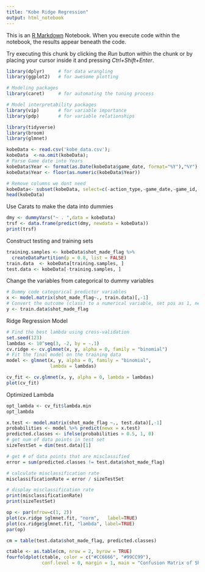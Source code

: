 ```yaml
---
title: "Kobe Ridge Regression"
output: html_notebook
---
```


This is an [R Markdown](http://rmarkdown.rstudio.com) Notebook. When you execute code within the notebook, the results appear beneath the code. 

Try executing this chunk by clicking the *Run* button within the chunk or by placing your cursor inside it and pressing *Ctrl+Shift+Enter*. 

```r
library(dplyr)     # for data wrangling
library(ggplot2)   # for awesome plotting

# Modeling packages 
library(caret)     # for automating the tuning process

# Model interpretability packages
library(vip)       # for variable importance
library(pdp)       # for variable relationships

library(tidyverse)
library(broom)
library(glmnet)
```
```r
kobeData <- read.csv('kobe_data.csv');
kobeData  <-na.omit(kobeData);
# Parse Game date into Years 
kobeData$Year <- format(as.Date(kobeData$game_date, format="%Y"),"%Y")
kobeData$Year <- floor(as.numeric(kobeData$Year))

# Remove columns we dont need
kobeData<- subset(kobeData, select=c(-action_type,-game_date,-game_id,-team_id,-team_name,-matchup,-opponent, -season))
head(kobeData)
```
Use Carats to make the data into dummies
```r
dmy <- dummyVars("~ . ",data = kobeData)
trsf <- data.frame(predict(dmy, newdata = kobeData))
print(trsf)
```
Construct testing and training sets 
```r
training.samples <- kobeData$shot_made_flag %>% 
  createDataPartition(p = 0.8, list = FALSE)
train.data  <- kobeData[training.samples, ]
test.data <- kobeData[-training.samples, ]
```

Change the variables from categorical to dummy variables
```r
# Dummy code categorical predictor variables
x <- model.matrix(shot_made_flag~., train.data)[,-1]
# Convert the outcome (class) to a numerical variable, set pos as 1, neg as 0 
y <- train.data$shot_made_flag
```

Ridge Regression Model
```r
# Find the best lambda using cross-validation
set.seed(123)
lambdas <- 10^seq(3, -2, by = -.1)
cv.ridge <- cv.glmnet(x, y, alpha = 0, family = "binomial")
# Fit the final model on the training data
model <- glmnet(x, y, alpha = 0, family = "binomial",
                lambda = lambdas)
```

```r
cv_fit <- cv.glmnet(x, y, alpha = 0, lambda = lambdas)
plot(cv_fit)
```
Optimized Lambda
```r
opt_lambda <- cv_fit$lambda.min
opt_lambda
```


```r
x.test <- model.matrix(shot_made_flag ~., test.data)[,-1]
probabilities <- model %>% predict(newx = x.test)
predicted.classes <- ifelse(probabilities > 0.5, 1, 0)
# get num of data points in test set
sizeTestSet = dim(test.data)[1]

# get # of data points that are misclassified
error = sum(predicted.classes != test.data$shot_made_flag)

# calculate misclassification rate
misclassificationRate = error / sizeTestSet

# display misclassification rate
print(misclassificationRate)
print(sizeTestSet)

```

```r
op <- par(mfrow=c(1, 2))
plot(cv.ridge $glmnet.fit, "norm",   label=TRUE)
plot(cv.ridge$glmnet.fit, "lambda", label=TRUE)
par(op)
```

```r
cm = table(test.data$shot_made_flag, predicted.classes)

ctable <- as.table(cm, nrow = 2, byrow = TRUE)
fourfoldplot(ctable, color = c("#CC6666", "#99CC99"),
             conf.level = 0, margin = 1, main = "Confusion Matrix of Shots Made using Lasso Regression")
```

